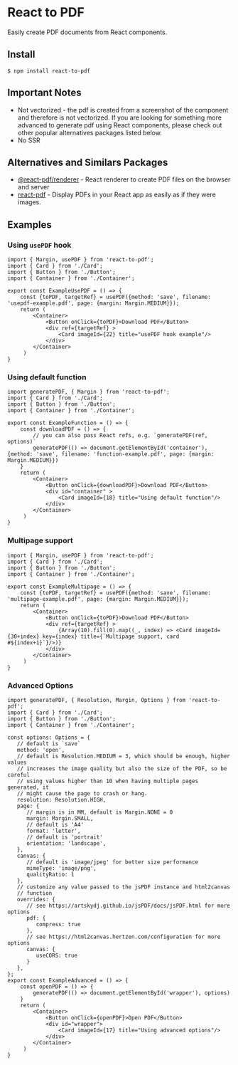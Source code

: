 
# React to PDF

Easily create PDF documents from React components.

## Install

```
$ npm install react-to-pdf
```

## Important Notes

- Not vectorized - the pdf is created from a screenshot of the component and therefore is not vectorized. If you are looking for something more advanced to generate pdf using React components, please check out other popular alternatives packages listed below.
- No SSR

## Alternatives and Similars Packages

- [@react-pdf/renderer](https://www.npmjs.com/package/@react-pdf/renderer) - React renderer to create PDF files on the browser and server
- [react-pdf](https://www.npmjs.com/package/react-pdf) - Display PDFs in your React app as easily as if they were images.

## Examples


### Using `usePDF` hook

```tsx
import { Margin, usePDF } from 'react-to-pdf';
import { Card } from './Card';
import { Button } from './Button';
import { Container } from './Container';

export const ExampleUsePDF = () => {
    const {toPDF, targetRef} = usePDF({method: 'save', filename: 'usepdf-example.pdf', page: {margin: Margin.MEDIUM}});
    return (
        <Container>
            <Button onClick={toPDF}>Download PDF</Button>
            <div ref={targetRef} >
                <Card imageId={22} title="usePDF hook example"/>
            </div>
        </Container>
     )
}
```

<ExampleUsePDF/>

### Using default function

```tsx
import generatePDF, { Margin } from 'react-to-pdf';
import { Card } from './Card';
import { Button } from './Button';
import { Container } from './Container';

export const ExampleFunction = () => {
    const downloadPDF = () => {
        // you can also pass React refs, e.g. `generatePDF(ref, options)`
        generatePDF(() => document.getElementById('container'), {method: 'save', filename: 'function-example.pdf', page: {margin: Margin.MEDIUM}})
    }
    return (
        <Container>
            <Button onClick={downloadPDF}>Download PDF</Button>
            <div id="container" >
                <Card imageId={18} title="Using default function"/>
            </div>
        </Container>
     )
}
```

<ExampleFunction/>

### Multipage support

```tsx
import { Margin, usePDF } from 'react-to-pdf';
import { Card } from './Card';
import { Button } from './Button';
import { Container } from './Container';

export const ExampleMultipage = () => {
    const {toPDF, targetRef} = usePDF({method: 'save', filename: 'multipage-example.pdf', page: {margin: Margin.MEDIUM}});
    return (
        <Container>
            <Button onClick={toPDF}>Download PDF</Button>
            <div ref={targetRef} >
                {Array(10).fill(0).map((_, index) => <Card imageId={30+index} key={index} title={`Multipage support, card #${index+1}`}/>)}
            </div>
        </Container>
     )
}
```

<ExampleMultipage/>

### Advanced Options

```tsx
import generatePDF, { Resolution, Margin, Options } from 'react-to-pdf';
import { Card } from './Card';
import { Button } from './Button';
import { Container } from './Container';

const options: Options = {
   // default is `save`
   method: 'open',
   // default is Resolution.MEDIUM = 3, which should be enough, higher values
   // increases the image quality but also the size of the PDF, so be careful
   // using values higher than 10 when having multiple pages generated, it
   // might cause the page to crash or hang.
   resolution: Resolution.HIGH,
   page: {
      // margin is in MM, default is Margin.NONE = 0
      margin: Margin.SMALL,
      // default is 'A4'
      format: 'letter',
      // default is 'portrait'
      orientation: 'landscape',
   },
   canvas: {
      // default is 'image/jpeg' for better size performance
      mimeType: 'image/png',
      qualityRatio: 1
   },
   // customize any value passed to the jsPDF instance and html2canvas
   // function
   overrides: {
      // see https://artskydj.github.io/jsPDF/docs/jsPDF.html for more options
      pdf: {
         compress: true
      },
      // see https://html2canvas.hertzen.com/configuration for more options
      canvas: {
         useCORS: true
      }
   },
};
export const ExampleAdvanced = () => {
    const openPDF = () => {
        generatePDF(() => document.getElementById('wrapper'), options)
    }
    return (
        <Container> 
            <Button onClick={openPDF}>Open PDF</Button>
            <div id="wrapper">
                <Card imageId={17} title="Using advanced options"/>
            </div>
        </Container>
     )
}
```

<ExampleAdvanced/>
